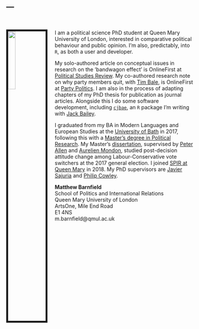 ---
---

<br />
           
<img src="images/mgb.jpg" style="width:20%; border:5px solid; margin-right: 20px" align="left">

I am a political science PhD student at Queen Mary University of London, interested in comparative political behaviour and public opinion. I'm also, predictably, into `R`, as both a user and developer.

My solo-authored article on conceptual issues in research on the 'bandwagon effect' is OnlineFirst at [Political Studies Review](https://journals.sagepub.com/doi/full/10.1177/1478929919870691). My co-authored research note on why party members quit, with [Tim Bale](https://twitter.com/ProfTimBale), is OnlineFirst at [Party Politics](https://journals.sagepub.com/doi/full/10.1177/1354068820962035). I am also in the process of adapting chapters of my PhD thesis for publication as journal articles. Alongside this I do some software development, including [`cjbae`](https://github.com/mbarnfield/cjbae), an `R` package I'm writing with [Jack Bailey](https://twitter.com/PoliSciJack). 

I graduated from my BA in Modern Languages and European Studies at the [University of Bath](https://www.bath.ac.uk) in 2017, following this with a [Master's degree in Political Research](https://www.bath.ac.uk/courses/postgraduate-2019/taught-postgraduate-courses/mres-politics-and-international-studies-full-time/). My Master's [dissertation](https://www.bath.ac.uk/library/dissertations/index.php?programme=MRes+Politics+and+International+Studies), supervised by [Peter Allen](http://www.peter-allen.co.uk) and [Aurelien Mondon](https://researchportal.bath.ac.uk/en/persons/aurelien-mondon), studied post-decision attitude change among Labour-Conservative vote switchers at the 2017 general election. I joined [SPIR at Queen Mary](https://www.qmul.ac.uk/politics/) in 2018. My PhD supervisors are [Javier Sajuria](http://www.sajuria.com) and [Philip Cowley](https://www.qmul.ac.uk/politics/staff/profiles/cowleyphilip.html).     


**Matthew Barnfield**    
School of Politics and International Relations    
Queen Mary University of London    
ArtsOne, Mile End Road    
E1 4NS    
m.barnfield@qmul.ac.uk